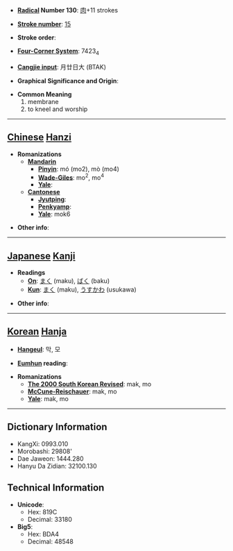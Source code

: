 * '''[[Wiktionary:Chinese radical index| Radical]] Number 130''': [[Wiktionary:Chinese radical index 肉|肉]]+11 strokes

* '''[[Wiktionary:Chinese total strokes index|Stroke number]]''': [[Wiktionary:Chinese total strokes index 15|15]]

* '''Stroke order''': 

* '''[[Wiktionary:Chinese four corner index|Four-Corner System]]''': 7423<sub>4</sub>

* '''[[Wiktionary:Chinese Cangjie index|Cangjie input]]''': 月廿日大 (BTAK)

* '''Graphical Significance and Origin''': 

* '''Common Meaning'''
*#membrane
*# to kneel and worship


----

== [[Chinese]] [[Hanzi]] ==

* '''Romanizations'''
** '''[[Mandarin]]'''
*** '''[[Pinyin]]''': mó (mo2), mò (mo4)
*** '''[[Wade-Giles]]''': mo<sup>2</sup>, mo<sup>4</sup>
*** '''[[Yale]]''': 
** '''[[Cantonese]]'''
*** '''[[Jyutping]]''':
*** '''[[Penkyamp]]''': 
*** '''[[Yale]]''': mok6

* '''Other info''': 

----

== [[Japanese]] [[Kanji]] ==

* '''Readings'''
** '''[[On]]''': [[まく]] (maku), [[ばく]] (baku)
** '''[[Kun]]''': [[まく]] (maku), [[うすかわ]] (usukawa)

* '''Other info''':  

----

== [[Korean]] [[Hanja]] ==

* '''[[Hangeul]]''': 막, 모

* '''[[Eumhun]] reading''': 

* '''Romanizations'''
** '''[[The 2000 South Korean Revised Romanization|The 2000 South Korean Revised]]''': mak, mo
** '''[[McCune-Reischauer]]''': mak, mo
** '''[[Yale]]''': mak, mo

----

== Dictionary Information ==

* KangXi: 0993.010
* Morobashi: 29808'
* Dae Jaweon: 1444.280
* Hanyu Da Zidian: 32100.130

== Technical Information ==

* '''Unicode''':
** Hex: 819C
** Decimal: 33180
* '''Big5''':
** Hex: BDA4
** Decimal: 48548